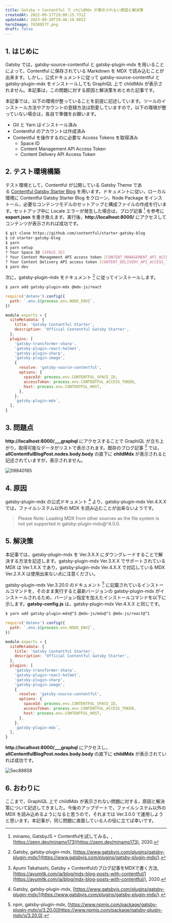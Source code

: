 ---
title: Gatsby + Contentful で childMdx が表示されない原因と解決策
createdAt: 2022-09-17T19:00:15.731Z
updatedAt: 2023-09-20T19:46:19.085Z
heroImage: 7d30957f.png
draft: false
---

## 1. はじめに

Gatsby では，gatsby-source-contentful と gatsby-plugin-mdx を用いることによって，Contentful に保存されている Markdown を MDX で読み込むことが出来ます。しかし，公式ドキュメントに従って gatsby-source-contentful と gatsby-plugin-mdx をインストールしても GraphiQL 上で childMdx が表示されません。本記事は，この問題に対する原因と解決策をめとめた記事です。

本記事では，以下の環境が整っていることを前提に記述しています。ツールのインストール方法やアカウントの登録方法は割愛していますので，以下の環境が整っていない場合は，各自で準備をお願います。

- Git と Yarn はインストール済み
- Contentful のアカウントは作成済み
- Contentful を操作するのに必要な Access Tokens を取得済み
  - Space ID
  - Content Management API Access Token
  - Content Delivery API Access Token

## 2. テスト環境構築

テスト環境として，Contentful が公開している Gatsby Theme である [Contentful Gatsby Starter Blog](https://github.com/contentful/starter-gatsby-blog) を用います。ドキュメントに従い，ローカル環境に Contentful Gatsby Starter Blog をクローン，Node Package をインストール，必要なコンテンツモデルのセットアップと構成ファイルの作成を行います。セットアップ中に Locale エラーが発生した場合は，ブログ記事 [^1] を参考に **export.json** を書き換えます。実行後，**http://localhost:8000/** にアクセスしてコンテンツが表示されれば成功です。

[^1]: minamo, GatsbyJS + Contentfulを試してみる。, [https://zenn.dev/minamo173](https://zenn.dev/minamo173), 2020.

```bash
$ git clone https://github.com/contentful/starter-gatsby-blog
$ cd starter-gatsby-blog
$ yarn
$ yarn setup
? Your Space ID [SPACE_ID]
? Your Content Management API access token [CONTENT_MANAGEMENT_API_ACCESS_TOKEN]
? Your Content Delivery API access token [CONTENT_DELIVERY_API_ACCESS_TOKEN]
$ yarn dev
```

次に，gatsby-plugin-mdx をドキュメント [^2] に従ってインストールします。

[^2]: Gatsby, gatsby-plugin-mdx, [https://www.gatsbyjs.com/plugins/gatsby-plugin-mdx/](https://www.gatsbyjs.com/plugins/gatsby-plugin-mdx/).

```bash
$ yarn add gatsby-plugin-mdx @mdx-js/react
```

```jsx:title=gatsby-config.js {numberLines:true}{23}
require('dotenv').config({
  path: `.env.${process.env.NODE_ENV}`,
})

module.exports = {
  siteMetadata: {
    title: 'Gatsby Contentful Starter',
    description: 'Official Contentful Gatsby Starter',
  },
  plugins: [
    'gatsby-transformer-sharp',
    'gatsby-plugin-react-helmet',
    'gatsby-plugin-sharp',
    'gatsby-plugin-image',
    {
      resolve: 'gatsby-source-contentful',
      options: {
        spaceId: process.env.CONTENTFUL_SPACE_ID,
        accessToken: process.env.CONTENTFUL_ACCESS_TOKEN,
        host: process.env.CONTENTFUL_HOST,
      },
    },
    `gatsby-plugin-mdx`,
  ],
}
```

## 3. 問題点

**http://localhost:8000/\_\_\_graphql** にアクセスすることで GraphiQL が立ち上がり，取得可能なデータがリストで表示されます。既存のブログ記事 [^3] では，**allContentfulBlogPost.nodes.body.body** の直下に **childMdx** が表示されると記述されていますが，表示されません。

[^3]: Ayumi Takahashi, Gatsby + Contentfulのブログ記事をMDXで書く方法, [https://ayumitk.com/ja/blog/mdx-blog-posts-with-contentful/](https://ayumitk.com/ja/blog/mdx-blog-posts-with-contentful/), 2020.

![09840185](09840185.png)

## 4. 原因

gatsby-plugin-mdx の公式ドキュメント [^2] より，gatsby-plugin-mdx Ver.4.X.X では，ファイルシステム以外の MDX を読み込むことが出来ないようです。

> Please Note: Loading MDX from other sources as the file system is not yet supported in gatsby-plugin-mdx@^4.0.0.

## 5. 解決策

本記事では，gatsby-plugin-mdx を Ver.3.X.X にダウングレードすることで解決する方法を記述します。gatsby-plugin-mdx Ver.3.X.X でサポートされている MDX は Ver.1.X.X であり，gatsby-plugin-mdx Ver.4.X.X で対応している MDX Ver.2.X.X は使用出来ない点に注意ください。

gatsby-plugin-mdx Ver.3.20.0 のドキュメント [^4] に記載されているインストールコマンドを，そのまま実行すると最新バージョンの gatsby-plugin-mdx がインストールされるため，バージョン指定を加えたインストールコマンドを以下に示します。**gatsby-config.js** は，gatsby-plugin-mdx Ver.4.X.X と同じです。

[^4]: npm, gatsby-plugin-mdx, [https://www.npmjs.com/package/gatsby-plugin-mdx/v/3.20.0](https://www.npmjs.com/package/gatsby-plugin-mdx/v/3.20.0).

```bash
$ yarn add gatsby-plugin-mdx@^3 @mdx-js/mdx@^1 @mdx-js/react@^1
```

```jsx:title=gatsby-config.js {numberLines:true}{23}
require('dotenv').config({
  path: `.env.${process.env.NODE_ENV}`,
})

module.exports = {
  siteMetadata: {
    title: 'Gatsby Contentful Starter',
    description: 'Official Contentful Gatsby Starter',
  },
  plugins: [
    'gatsby-transformer-sharp',
    'gatsby-plugin-react-helmet',
    'gatsby-plugin-sharp',
    'gatsby-plugin-image',
    {
      resolve: 'gatsby-source-contentful',
      options: {
        spaceId: process.env.CONTENTFUL_SPACE_ID,
        accessToken: process.env.CONTENTFUL_ACCESS_TOKEN,
        host: process.env.CONTENTFUL_HOST,
      },
    },
    `gatsby-plugin-mdx`,
  ],
}
```

**http://localhost:8000/\_\_\_graphql** にアクセスし，**allContentfulBlogPost.nodes.body.body** の直下に **childMdx** が表示されていれば成功です。

![5ec88858](5ec88858.png)

## 6. おわりに

ここまで，GraphiQL 上で childMdx が表示されない問題に対する，原因と解決策について記述してきました。今後のアップデートで，ファイルシステム以外の MDX を読み込めるようになると思うので，それまでは Ver.3.0.0 で運用しようと思います。本記事が，同じ問題に直面している人の役に立てば幸いです。
